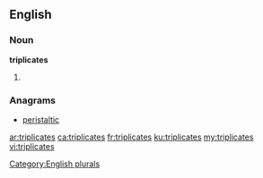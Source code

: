 ==English==

===Noun===
'''triplicates'''

# {{plural of|triplicate}}

===Anagrams===
* [[peristaltic#English|peristaltic]]

[[Category:English plurals]]

[[ar:triplicates]]
[[ca:triplicates]]
[[fr:triplicates]]
[[ku:triplicates]]
[[my:triplicates]]
[[vi:triplicates]]